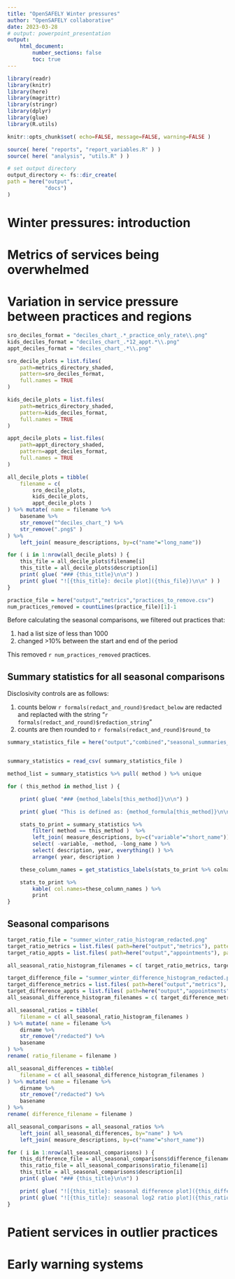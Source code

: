 ```yaml
---
title: "OpenSAFELY Winter pressures"
author: "OpenSAFELY collaborative"
date: 2023-03-28
# output: powerpoint_presentation
output:
    html_document:
        number_sections: false
        toc: true
---
```


```r
library(readr)
library(knitr)
library(here)
library(magrittr)
library(stringr)
library(dplyr)
library(glue)
library(R.utils)

knitr::opts_chunk$set( echo=FALSE, message=FALSE, warning=FALSE )

source( here( "reports", "report_variables.R" ) )
source( here( "analysis", "utils.R" ) )

# set output directory
output_directory <- fs::dir_create(
path = here("output", 
            "docs")
)

```

# Winter pressures: introduction

# Metrics of services being overwhelmed

# Variation in service pressure between practices and regions


```r
sro_deciles_format = "deciles_chart_.*_practice_only_rate\\.png"
kids_deciles_format = "deciles_chart_.*12_appt.*\\.png"
appt_deciles_format = "deciles_chart_.*\\.png"

sro_decile_plots = list.files(
    path=metrics_directory_shaded,
    pattern=sro_deciles_format,
    full.names = TRUE
)

kids_decile_plots = list.files(
    path=metrics_directory_shaded,
    pattern=kids_deciles_format,
    full.names = TRUE
)

appt_decile_plots = list.files(
    path=appt_directory_shaded,
    pattern=appt_deciles_format,
    full.names = TRUE
)

all_decile_plots = tibble(
    filename = c(
        sro_decile_plots,
        kids_decile_plots,
        appt_decile_plots )
) %>% mutate( name = filename %>%
    basename %>%
    str_remove("^deciles_chart_") %>%
    str_remove(".png$" )
) %>% 
    left_join( measure_descriptions, by=c("name"="long_name"))

```

```r

for ( i in 1:nrow(all_decile_plots) ) {
    this_file = all_decile_plots$filename[i]
    this_title = all_decile_plots$description[i]
    print( glue( "### {this_title}\n\n") )
    print( glue( "![{this_title}: decile plot]({this_file})\n\n" ) )
}

```

```r

practice_file = here("output","metrics","practices_to_remove.csv")
num_practices_removed = countLines(practice_file)[1]-1

```

Before calculating the seasonal comparisons, we filtered out practices that:

1. had a list size of less than 1000 
2. changed >10% between the start and end of the period

This removed `r num_practices_removed` practices.

## Summary statistics for all seasonal comparisons

Disclosivity controls are as follows:

1. counts below `r formals(redact_and_round)$redact_below` are redacted and replacted with the string "`r formals(redact_and_round)$redaction_string`"
2. counts are then rounded to `r formals(redact_and_round)$round_to` 

```r

summary_statistics_file = here("output","combined","seasonal_summaries_nondisclosive.csv")


summary_statistics = read_csv( summary_statistics_file )

method_list = summary_statistics %>% pull( method ) %>% unique

for ( this_method in method_list ) {

    print( glue( "### {method_labels[this_method]}\n\n") )

    print( glue( "This is defined as: {method_formula[this_method]}\n\n") )

    stats_to_print = summary_statistics %>%
        filter( method == this_method )  %>%
        left_join( measure_descriptions, by=c("variable"="short_name")) %>%
        select( -variable, -method, -long_name ) %>%
        select( description, year, everything() ) %>%
        arrange( year, description )

    these_column_names = get_statistics_labels(stats_to_print %>% colnames)

    stats_to_print %>%
        kable( col.names=these_column_names ) %>%
        print
}

```

## Seasonal comparisons


```r

target_ratio_file = "summer_winter_ratio_histogram_redacted.png"
target_ratio_metrics = list.files( path=here("output","metrics"), pattern=target_ratio_file, full.names=TRUE, recursive=TRUE )
target_ratio_appts = list.files( path=here("output","appointments"), pattern=target_ratio_file, full.names=TRUE, recursive=TRUE )

all_seasonal_ratio_histogram_filenames = c( target_ratio_metrics, target_ratio_appts )

target_difference_file = "summer_winter_difference_histogram_redacted.png"
target_difference_metrics = list.files( path=here("output","metrics"), pattern=target_difference_file, full.names=TRUE, recursive=TRUE )
target_difference_appts = list.files( path=here("output","appointments"), pattern=target_difference_file, full.names=TRUE, recursive=TRUE )
all_seasonal_difference_histogram_filenames = c( target_difference_metrics, target_difference_appts )

```

```r

all_seasonal_ratios = tibble(
    filename = c( all_seasonal_ratio_histogram_filenames )
) %>% mutate( name = filename %>%
    dirname %>%
    str_remove("/redacted") %>%
    basename
) %>% 
rename( ratio_filename = filename )

all_seasonal_differences = tibble(
    filename = c( all_seasonal_difference_histogram_filenames )
) %>% mutate( name = filename %>%
    dirname %>%
    str_remove("/redacted") %>%
    basename
) %>% 
rename( difference_filename = filename )

all_seasonal_comparisons = all_seasonal_ratios %>% 
    left_join( all_seasonal_differences, by="name" ) %>%
    left_join( measure_descriptions, by=c("name"="short_name"))

```

```r

for ( i in 1:nrow(all_seasonal_comparisons) ) {
    this_difference_file = all_seasonal_comparisons$difference_filename[i]
    this_ratio_file = all_seasonal_comparisons$ratio_filename[i]
    this_title = all_seasonal_comparisons$description[i]
    print( glue( "### {this_title}\n\n") )

    print( glue( "![{this_title}: seasonal difference plot]({this_difference_file})\n\n" ) )
    print( glue( "![{this_title}: seasonal log2 ratio plot]({this_ratio_file})\n\n" ) )
}

```


# Patient services in outlier practices


# Early warning systems
